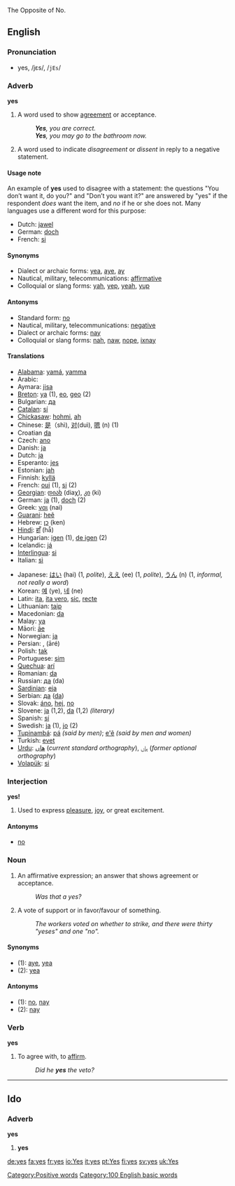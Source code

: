 The Opposite of No.

==English==

===Pronunciation===
*yes, /jɛs/, /<tt>jEs</tt>/

===Adverb===
'''yes'''

# A word used to show [[agree]]ment or acceptance. 
#:'''''Yes''', you are correct.'' 
#:'''''Yes''', you may go to the bathroom now.''
# A word used to indicate ''disagreement'' or ''dissent'' in reply to a negative statement.

====Usage note====
An example of '''yes''' used to disagree with a statement: the questions "You don’t want it, do you?" and "Don’t you want it?" are answered by "yes" if the respondent ''does'' want the item, and ''no'' if he or she does not. Many languages use a different word for this purpose:

*Dutch: [[jawel]]
*German: [[doch]]
*French: [[si]]

====Synonyms====
*Dialect or archaic forms: [[yea]], [[aye]], [[ay]]
*Nautical, military, telecommunications: [[affirmative]]
*Colloquial or slang forms: [[yah]], [[yep]], [[yeah]], [[yup]]

====Antonyms====
*Standard form: [[no]]
*Nautical, military, telecommunications: [[negative]]
*Dialect or archaic forms: [[nay]]
*Colloquial or slang forms: [[nah]], [[naw]], [[nope]], [[ixnay]]

====Translations====
{{top}}
*[[Alabama]]: [[yamá]], [[yamma]]
*Arabic: {{ARchar|[[نعم|نَعَم]]}} {{Unicode|(náʕam)}}
*Aymara: [[jisa]]
*[[Breton]]: [[ya#Breton|ya]] (1), [[eo#Breton|eo]], [[geo#Breton|geo]] (2)
*Bulgarian: [[да#Bulgarian|да]]
*[[Catalan]]: [[sí#Catalan|sí]]
*[[Chickasaw]]: [[hohmi]], [[ah]]
*Chinese: [[是]]（shì), [[对]](duì), [[嗯]] (n) (1)
*Croatian [[da#Croatian|da]]
*Czech: [[ano#Czech|ano]]
*Danish: [[ja#Danish|ja]]
*Dutch: [[ja#Dutch|ja]]
*Esperanto: [[jes]]
*Estonian: [[jah]]
*Finnish: [[kyllä]]
*French: [[oui]] (1), [[si#French|si]] (2)
*[[Georgian]]: [[დიახ]] (diaχ), [[კი]] (ki)
*German: [[ja#German|ja]] (1), [[doch]] (2)
*Greek: [[ναι]] (nai)
*[[Guarani]]: [[heẽ]]
*Hebrew: [[כן]] (ken)
*[[Hindi]]: [[हाँ]] (hā̃)
*Hungarian: [[igen]] (1), [[de igen]] (2)
*Icelandic: [[já]]
*[[Interlingua]]: [[si]]
*Italian: [[sì]]
{{mid}}
*Japanese: [[はい]] (hai) (1, ''polite''), [[ええ]] (ee) (1, ''polite''), [[うん]] (n) (1, ''informal, not really a word'')
*Korean: [[예]] (ye), [[네]] (ne)
*Latin: [[ita]], [[ita vero]], [[sic]], [[recte]]
*Lithuanian: [[taip]]
*Macedonian: [[da#Macedonian|da]]
*Malay: [[ya#Malay|ya]]
*Māori: [[āe]]
*Norwegian: [[ja#Norwegian|ja]]
*Persian: {{FAchar|[[بله|بَلِه]]}} {{Unicode|(ˈbæle)}}, {{FAchar|[[اره|آرِه]]}} (āré)
*Polish: [[tak#Polish|tak]]
*Portuguese: [[sim]]
*[[Quechua]]: [[arí]]
*Romanian: [[da#Romanian|da]]
*Russian: [[да#Russian|да]] (da)
*[[Sardinian]]: [[eja]]
*Serbian: [[да#Serbian|да]] ([[da#Serbian|da]])
*Slovak: [[áno]], [[hej]], [[no#Slovak|no]]
*Slovene: [[ja#Slovene|ja]] (1,2), [[da#Slovene|da]] (1,2) ''(literary)''
*Spanish: [[sí#Spanish|sí]]
*Swedish: [[ja#Swedish|ja]] (1), [[jo#Swedish|jo]] (2)
*[[Tupinambá]]: [[pá]] ''(said by men)''; [[e'ẽ]] ''(said by men and women)''
*Turkish: [[evet]]
*[[Urdu]]: [[ھاں]] (''current standard orthography''), [[ہاں]] (''former optional orthography'')
*[[Volapük]]: [[si]]
{{bottom}}

===Interjection===
'''yes!'''

# Used to express [[pleasure]], [[joy]], or great excitement.

====Antonyms====
*[[no]]

===Noun===
{{en-noun-reg-es}}

# An affirmative expression; an answer that shows agreement or acceptance. 
#:''Was that a yes?''
# A vote of support or in favor/favour of something. 
#:''The workers voted on whether to strike, and there were thirty "yeses" and one "no".''

====Synonyms====
*(1): [[aye]], [[yea]]
*(2): [[yea]]

====Antonyms====
*(1): [[no]], [[nay]]
*(2): [[nay]]

===Verb===
'''yes'''

#{{transitive}} To agree with, to [[affirm]].
#:''Did he '''yes''' the veto?''


----

==Ido==
===Adverb===
'''yes'''

# '''yes'''

[[Category:Positive words]]
[[Category:100 English basic words]]
[[de:yes]]
[[fa:yes]]
[[fr:yes]]
[[io:Yes]]
[[it:yes]]
[[pt:Yes]]
[[fi:yes]]
[[sv:yes]]
[[uk:Yes]]